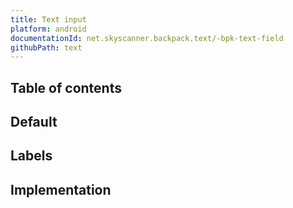 ```yaml
---
title: Text input
platform: android
documentationId: net.skyscanner.backpack.text/-bpk-text-field
githubPath: text
---
```





## Table of contents

## Default

<AndroidComponentScreenshots
  lightMode={screenshotDefault}
  darkMode={screenshotDefaultDm}
  altText="Android text field component" />

## Labels

<AndroidComponentScreenshots
  lightMode={screenshotLabels}
  darkMode={screenshotLabelsDm}
  altText="Android text input layout component" />

## Implementation

<Readme />
